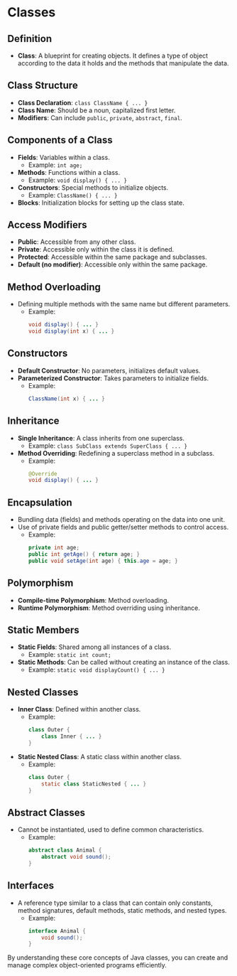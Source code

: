 # Classes

## Definition
- **Class**: A blueprint for creating objects. It defines a type of object according to the data it holds and the methods that manipulate the data.

## Class Structure
- **Class Declaration**: `class ClassName { ... }`
- **Class Name**: Should be a noun, capitalized first letter.
- **Modifiers**: Can include `public`, `private`, `abstract`, `final`.

## Components of a Class
- **Fields**: Variables within a class.
  - Example: `int age;`
- **Methods**: Functions within a class.
  - Example: `void display() { ... }`
- **Constructors**: Special methods to initialize objects.
  - Example: `ClassName() { ... }`
- **Blocks**: Initialization blocks for setting up the class state.

## Access Modifiers
- **Public**: Accessible from any other class.
- **Private**: Accessible only within the class it is defined.
- **Protected**: Accessible within the same package and subclasses.
- **Default (no modifier)**: Accessible only within the same package.

## Method Overloading
- Defining multiple methods with the same name but different parameters.
  - Example: 
    ```java
    void display() { ... }
    void display(int x) { ... }
    ```

## Constructors
- **Default Constructor**: No parameters, initializes default values.
- **Parameterized Constructor**: Takes parameters to initialize fields.
  - Example:
    ```java
    ClassName(int x) { ... }
    ```

## Inheritance
- **Single Inheritance**: A class inherits from one superclass.
  - Example: `class SubClass extends SuperClass { ... }`
- **Method Overriding**: Redefining a superclass method in a subclass.
  - Example:
    ```java
    @Override
    void display() { ... }
    ```

## Encapsulation
- Bundling data (fields) and methods operating on the data into one unit.
- Use of private fields and public getter/setter methods to control access.
  - Example:
    ```java
    private int age;
    public int getAge() { return age; }
    public void setAge(int age) { this.age = age; }
    ```

## Polymorphism
- **Compile-time Polymorphism**: Method overloading.
- **Runtime Polymorphism**: Method overriding using inheritance.

## Static Members
- **Static Fields**: Shared among all instances of a class.
  - Example: `static int count;`
- **Static Methods**: Can be called without creating an instance of the class.
  - Example: `static void displayCount() { ... }`

## Nested Classes
- **Inner Class**: Defined within another class.
  - Example:
    ```java
    class Outer {
        class Inner { ... }
    }
    ```
- **Static Nested Class**: A static class within another class.
  - Example:
    ```java
    class Outer {
        static class StaticNested { ... }
    }
    ```

## Abstract Classes
- Cannot be instantiated, used to define common characteristics.
  - Example:
    ```java
    abstract class Animal { 
        abstract void sound(); 
    }
    ```

## Interfaces
- A reference type similar to a class that can contain only constants, method signatures, default methods, static methods, and nested types.
  - Example:
    ```java
    interface Animal { 
        void sound(); 
    }
    ```

By understanding these core concepts of Java classes, you can create and manage complex object-oriented programs efficiently.

